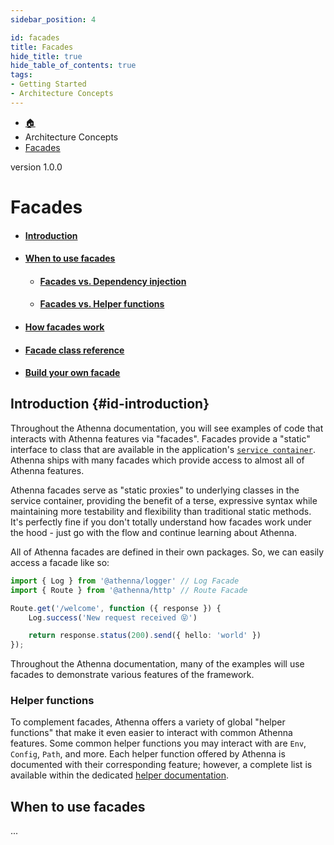 ```yaml
---
sidebar_position: 4

id: facades
title: Facades
hide_title: true
hide_table_of_contents: true
tags:
- Getting Started
- Architecture Concepts
---
```



<nav aria-label="breadcrumbs">
    <ul class="breadcrumbs">
        <li class="breadcrumbs__item">
            <a class="breadcrumbs__link" href="/">🏠</a>
        </li>
        <li class="breadcrumbs__item">
            <a class="breadcrumbs__link">Architecture Concepts</a>
        </li>
        <li class="breadcrumbs__item">
            <a class="breadcrumbs__link" href="/docs/architecture-concepts/facades">Facades</a>
        </li>
    </ul>
</nav>

<span class="badge badge--secondary margin-top-bot">version 1.0.0</span>

# Facades

- #### [Introduction](#id-introduction)
- #### [When to use facades](#id-when-to-use-facades)
    - #### [Facades vs. Dependency injection](#id-facades-vs-dependency-injection)
    - #### [Facades vs. Helper functions](#id-facades-vs-helper-functions)
- #### [How facades work](#id-how-facades-work)
- #### [Facade class reference](#id-facade-class-reference)
- #### [Build your own facade](#id-build-your-own-facade)

## Introduction {#id-introduction}

Throughout the Athenna documentation, you will see examples of code that interacts with Athenna features via "facades".
Facades provide a "static" interface to class that are available in the application's [`service container`](/docs/architecture-concepts/container).
Athenna ships with many facades which provide access to almost all of Athenna features.

Athenna facades serve as "static proxies" to underlying classes in the service container, providing the benefit of a terse,
expressive syntax while maintaining more testability and flexibility than traditional static methods. It's perfectly fine
if you don't totally understand how facades work under the hood - just go with the flow and continue learning about Athenna.

All of Athenna facades are defined in their own packages. So, we can easily access a facade like so:

```typescript
import { Log } from '@athenna/logger' // Log Facade
import { Route } from '@athenna/http' // Route Facade

Route.get('/welcome', function ({ response }) {
    Log.success('New request received 😝')

    return response.status(200).send({ hello: 'world' })
});
```

Throughout the Athenna documentation, many of the examples will use facades to demonstrate various features of the framework.

### Helper functions

To complement facades, Athenna offers a variety of global "helper functions" that make it even easier to interact with
common Athenna features. Some common helper functions you may interact with are `Env`, `Config`, `Path`, and more. Each
helper function offered by Athenna is documented with their corresponding feature; however, a complete list is available
within the dedicated [helper documentation](/docs/getting-started/installation).

## When to use facades

...
